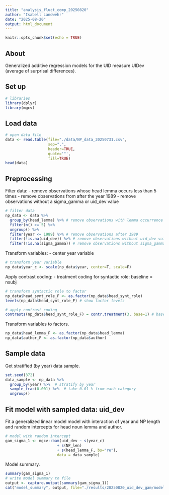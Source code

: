 ---
title: "analysis_fluct_comp_20250820"
author: "Isabell Landwehr"
date: "2025-08-20"
output: html_document
---

```{r setup, include=FALSE}
knitr::opts_chunk$set(echo = TRUE)
```

## About

Generalized additive regression models for the UID measure UIDev (average of surprisal differences).

## Set up

```{r, warning=FALSE, message=FALSE}
# libraries
library(dplyr)
library(mgcv)
```

## Load data

```{r}
# open data file
data <- read.table(file="./data/NP_data_20250731.csv",
                   sep=",",
                   header=TRUE,
                   quote='"',
                   fill=TRUE)
head(data)
```

## Preprocessing

Filter data:
- remove observations whose head lemma occurs less than 5 times
- remove observations from after the year 1989
- remove observations without a sigma_gamma or uid_dev value

```{r}
# filter data
np_data <- data %>%
  group_by(head_lemma) %>% # remove observations with lemma occurrence >= 5
  filter(n() >= 5) %>%
  ungroup() %>%
  filter(year <= 1989) %>% # remove observations after 1989
  filter(!is.na(uid_dev)) %>% # remove observations without uid_dev value
  filter(!is.na(sigma_gamma)) # remove observations without sigma_gamma value
```

Transform variables:
- center year variable

```{r}
# transform year variable
np_data$year_c <- scale(np_data$year, center=T, scale=F)
```

Apply contrast coding:
- treatment coding for syntactic role: baseline = nsubj

```{r}
# transform syntactic role to factor
np_data$head_synt_role_F <- as.factor(np_data$head_synt_role)
levels(np_data$head_synt_role_F) # show factor levels
```
```{r}
# apply contrast coding
contrasts(np_data$head_synt_role_F) = contr.treatment(3, base=1) # baseline=nsubj
```

Transform variables to factors.

```{r}
np_data$head_lemma_F <- as.factor(np_data$head_lemma)
np_data$author_F <- as.factor(np_data$author)
```


## Sample data

Get stratified (by year) data sample.

```{r}
set.seed(372)
data_sample <- np_data %>%
  group_by(year) %>%  # stratify by year
  sample_frac(0.001) %>%  # take 0.01 % from each category
  ungroup()
```

## Fit model with sampled data: uid_dev

Fit a generalized linear model model with interaction of year and NP length and random intercepts for head noun lemma and author.

```{r}
# model with random intercept
gam_sigma_1 <- mgcv::bam(uid_dev ~ s(year_c)
                       + s(NP_len)
                       + s(head_lemma_F, bs="re"),
                       data = data_sample)
```

Model summary.

```{r}
summary(gam_sigma_1)
# write model summary to file
output <- capture.output(summary(gam_sigma_1))
cat("model_summary", output, file="./results/20250820_uid_dev_gam/model_summary.txt", sep="\n", append=TRUE)
```

